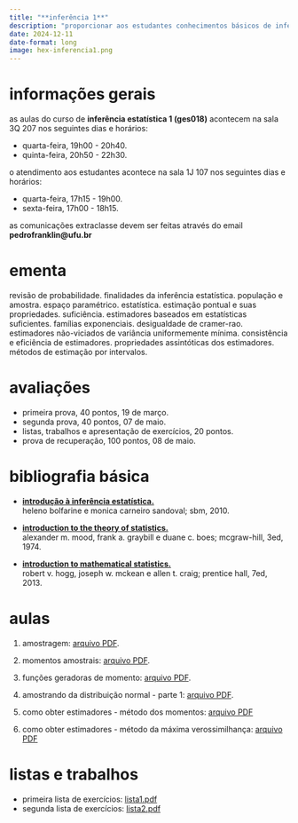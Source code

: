 ```yaml
---
title: "**inferência 1**"
description: "proporcionar aos estudantes conhecimentos básicos de inferência estatística, com ênfase em estimação pontual e intervalar."
date: 2024-12-11
date-format: long
image: hex-inferencia1.png
---
```


# informações gerais

as aulas do curso de **inferência estatística 1 (ges018)** acontecem na sala 3Q 207 nos seguintes dias e horários:

-   quarta-feira, 19h00 - 20h40.
-   quinta-feira, 20h50 - 22h30.

o atendimento aos estudantes acontece na sala 1J 107 nos seguintes dias e horários:

-   quarta-feira, 17h15 - 19h00.
-   sexta-feira, 17h00 - 18h15.

as comunicações extraclasse devem ser feitas através do email **pedrofranklin@ufu.br**

# ementa

revisão de probabilidade. finalidades da inferência estatística. população e amostra. espaço paramétrico. estatística. estimação pontual e suas propriedades. suficiência. estimadores baseados em estatísticas suficientes. famílias exponenciais. desigualdade de cramer-rao. estimadores não-viciados de variância uniformemente mínima. consistência e eficiência de estimadores. propriedades assintóticas dos estimadores. métodos de estimação por intervalos.
 
# avaliações

-   primeira prova, 40 pontos, 19 de março.
-   segunda prova, 40 pontos, 07 de maio.
-   listas, trabalhos e apresentação de exercícios, 20 pontos.
-   prova de recuperação, 100 pontos, 08 de maio.

# bibliografia básica

-   [**introdução à inferência estatística.**](https://docs.ufpr.br/~lucambio/CE210/LIVRO%20de%20infer%EAncia%20bolfarine.pdf)<br />
heleno bolfarine e monica carneiro sandoval; sbm, 2010.

-   [**introduction to the theory of statistics.**](https://sistemas.fciencias.unam.mx/~misraim/Mood.pdf)<br />
alexander m. mood, frank a. graybill e duane c. boes; mcgraw-hill, 3ed, 1974.

- [**introduction to mathematical statistics.**](https://acervo.bibliotecas.ufu.br/index.php?codigo_sophia=126253 
)<br />
robert v. hogg, joseph w. mckean e allen t. craig; prentice hall, 7ed, 2013.


# aulas

1. amostragem: [arquivo PDF](https://drive.google.com/file/d/1AsGEQU3kpH_dr5UC28JtdLxdAZepVA43/view?usp=sharing).

2. momentos amostrais: [arquivo PDF](https://drive.google.com/file/d/1mDq9TOnXAVYdUga7ABv1EbIFsitoqXkj/view?usp=sharing).

3. funções geradoras de momento: [arquivo PDF](https://drive.google.com/file/d/1vNfgroEwLqKnIBatkFj3RicgZS5CxW7a/view?usp=sharing).

4. amostrando da distribuição normal - parte 1: [arquivo PDF](https://drive.google.com/file/d/15BirjB5q38cSDyRgLyOhBCDlSb85IIDG/view?usp=sharing).

5. como obter estimadores - método dos momentos: [arquivo PDF](https://drive.google.com/file/d/1y5NE21ol8CrqfbKiSEbLSV-GySvOei8N/view?usp=sharing)

6. como obter estimadores - método da máxima verossimilhança: [arquivo PDF](https://drive.google.com/file/d/1MSoRvakr9rNQ5kz21mIuRk-dBcYeHcqx/view?usp=sharing)

# listas e trabalhos

-   primeira lista de exercícios: [lista1.pdf](https://drive.google.com/file/d/1HVuGp9AMEs6Xhhv-7bEu2E8s6zyirtKe/view?usp=sharing)
- segunda lista de exercícios: [lista2.pdf](https://drive.google.com/file/d/1OnME3nx-B8pdTw-A4MHdgaWOXXlH82T0/view?usp=sharing)
